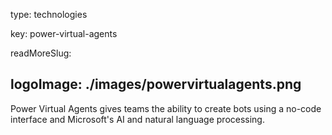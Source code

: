 type: technologies

key: power-virtual-agents

readMoreSlug:

logoImage: ./images/powervirtualagents.png
---

Power Virtual Agents gives teams the ability to create bots using a no-code interface and Microsoft's AI and natural language processing.